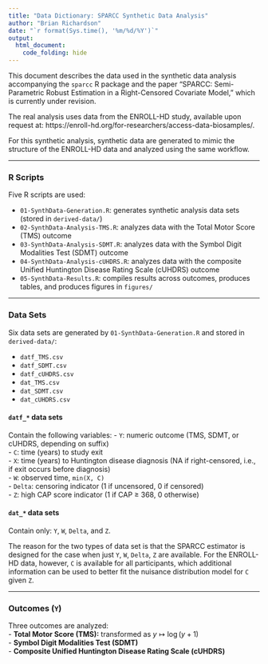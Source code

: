 ```yaml
---
title: "Data Dictionary: SPARCC Synthetic Data Analysis"
author: "Brian Richardson"
date: "`r format(Sys.time(), '%m/%d/%Y')`"
output:
  html_document:
    code_folding: hide
---
```


This document describes the data used in the synthetic data analysis accompanying the `sparcc` R package and the paper "SPARCC: Semi-Parametric Robust Estimation in a Right-Censored Covariate Model," which is currently under revision.

The real analysis uses data from the ENROLL-HD study, available upon request at: https://enroll-hd.org/for-researchers/access-data-biosamples/.  

For this synthetic analysis, synthetic data are generated to mimic the structure of the ENROLL-HD data and analyzed using the same workflow.

---

### R Scripts

Five R scripts are used:

* `01-SynthData-Generation.R`: generates synthetic analysis data sets (stored in `derived-data/`)
* `02-SynthData-Analysis-TMS.R`: analyzes data with the Total Motor Score (TMS) outcome
* `03-SynthData-Analysis-SDMT.R`: analyzes data with the Symbol Digit Modalities Test (SDMT) outcome
* `04-SynthData-Analysis-cUHDRS.R`: analyzes data with the composite Unified Huntington Disease Rating Scale (cUHDRS) outcome
* `05-SynthData-Results.R`: compiles results across outcomes, produces tables, and produces figures in `figures/`

---

### Data Sets

Six data sets are generated by `01-SynthData-Generation.R` and stored in `derived-data/`:

* `datf_TMS.csv`
* `datf_SDMT.csv`
* `datf_cUHDRS.csv`
* `dat_TMS.csv`
* `dat_SDMT.csv`
* `dat_cUHDRS.csv`

#### `datf_*` data sets  
Contain the following variables:
- `Y`: numeric outcome (TMS, SDMT, or cUHDRS, depending on suffix)  
- `C`: time (years) to study exit  
- `X`: time (years) to Huntington disease diagnosis (NA if right-censored, i.e., if exit occurs before diagnosis)  
- `W`: observed time, `min(X, C)`  
- `Delta`: censoring indicator (1 if uncensored, 0 if censored)  
- `Z`: high CAP score indicator (1 if CAP ≥ 368, 0 otherwise)  

#### `dat_*` data sets  
Contain only: `Y`, `W`, `Delta`, and `Z`.

The reason for the two types of data set is that the SPARCC estimator is designed for the case when just `Y`, `W`, `Delta`, `Z` are available. For the ENROLL-HD data, however, `C` is available for all participants, which additional information can be used to better fit the nuisance distribution model for `C` given `Z`.

---

### Outcomes (`Y`)

Three outcomes are analyzed:  
- **Total Motor Score (TMS):** transformed as $y \mapsto \log(y+1)$  
- **Symbol Digit Modalities Test (SDMT)**  
- **Composite Unified Huntington Disease Rating Scale (cUHDRS)**  
